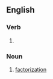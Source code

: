 ==English==

===Verb===
{{head|en|verb form}}

# {{present participle of|en|factorize|nocat=1}}

===Noun===
{{en-noun}}

# [[factorization]]